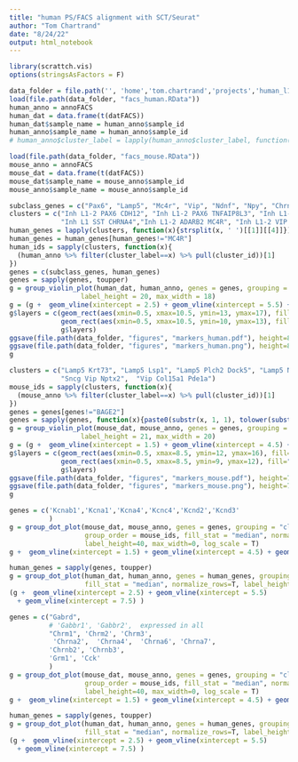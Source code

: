 ```yaml
---
title: "human PS/FACS alignment with SCT/Seurat"
author: "Tom Chartrand"
date: "8/24/22"
output: html_notebook
---
```


```r
library(scrattch.vis)
options(stringsAsFactors = F)
```

```r
data_folder = file.path('', 'home','tom.chartrand','projects','human_l1')
load(file.path(data_folder, "facs_human.RData"))
human_anno = annoFACS
human_dat = data.frame(t(datFACS))
human_dat$sample_name = human_anno$sample_id
human_anno$sample_name = human_anno$sample_id
# human_anno$cluster_label = lapply(human_anno$cluster_label, function(x){paste(tail(strsplit(x, ' ')[[1]], 2), collapse = ' ')})

load(file.path(data_folder, "facs_mouse.RData"))
mouse_anno = annoFACS
mouse_dat = data.frame(t(datFACS))
mouse_dat$sample_name = mouse_anno$sample_id
mouse_anno$sample_name = mouse_anno$sample_id
```


```r
subclass_genes = c("Pax6", "Lamp5", "Mc4r", "Vip", "Ndnf", "Npy", "Chrna7")
clusters = c("Inh L1-2 PAX6 CDH12", "Inh L1-2 PAX6 TNFAIP8L3", "Inh L1-4 LAMP5 LCP2","Inh L1-2 LAMP5 DBP", "Inh L1 LAMP5 NMBR",
             "Inh L1 SST CHRNA4","Inh L1-2 ADARB2 MC4R", "Inh L1-2 VIP TSPAN12",  "Inh L1-2 VIP PCDH20", "Inh L1-2 SST BAGE2")
human_genes = lapply(clusters, function(x){strsplit(x, ' ')[[1]][[4]]})
human_genes = human_genes[human_genes!="MC4R"]
human_ids = sapply(clusters, function(x){
  (human_anno %>% filter(cluster_label==x) %>% pull(cluster_id))[1]
})
genes = c(subclass_genes, human_genes)
genes = sapply(genes, toupper)
g = group_violin_plot(human_dat, human_anno, genes = genes, grouping = "cluster", group_order = human_ids,
                  label_height = 20, max_width = 18)
g = (g +  geom_vline(xintercept = 2.5) + geom_vline(xintercept = 5.5) + geom_vline(xintercept = 7.5))
g$layers = c(geom_rect(aes(xmin=0.5, xmax=10.5, ymin=13, ymax=17), fill="pink", alpha=0.4), 
             geom_rect(aes(xmin=0.5, xmax=10.5, ymin=10, ymax=13), fill="grey", alpha=0.4),
             g$layers)
ggsave(file.path(data_folder, "figures", "markers_human.pdf"), height=8, width=4)
ggsave(file.path(data_folder, "figures", "markers_human.png"), height=8, width=4)
g
```
```r
clusters = c("Lamp5 Krt73", "Lamp5 Lsp1", "Lamp5 Plch2 Dock5", "Lamp5 Ntn1 Npy2r",  "Lamp5 Fam19a1 Tmem182", "Lamp5 Fam19a1 Pax6", 
             "Sncg Vip Nptx2",  "Vip Col15a1 Pde1a")
mouse_ids = sapply(clusters, function(x){
  (mouse_anno %>% filter(cluster_label==x) %>% pull(cluster_id))[1]
})
genes = genes[genes!="BAGE2"]
genes = sapply(genes, function(x){paste0(substr(x, 1, 1), tolower(substr(x, 2, nchar(x))))})
g = group_violin_plot(mouse_dat, mouse_anno, genes = genes, grouping = "cluster", group_order = mouse_ids,
                  label_height = 21, max_width = 20)
g = (g +  geom_vline(xintercept = 1.5) + geom_vline(xintercept = 4.5) + geom_vline(xintercept = 6.5))
g$layers = c(geom_rect(aes(xmin=0.5, xmax=8.5, ymin=12, ymax=16), fill="pink", alpha=0.4), 
             geom_rect(aes(xmin=0.5, xmax=8.5, ymin=9, ymax=12), fill="grey", alpha=0.4),
             g$layers)
ggsave(file.path(data_folder, "figures", "markers_mouse.pdf"), height=7.2, width=3.6)
ggsave(file.path(data_folder, "figures", "markers_mouse.png"), height=7.2, width=3.6)
g
```

```r
genes = c('Kcnab1','Kcna1','Kcna4','Kcnc4','Kcnd2','Kcnd3'
          )
g = group_dot_plot(mouse_dat, mouse_anno, genes = genes, grouping = "cluster", 
                   group_order = mouse_ids, fill_stat = "median", normalize_rows=T, 
                   label_height=40, max_width=0, log_scale = T)
g +  geom_vline(xintercept = 1.5) + geom_vline(xintercept = 4.5) + geom_vline(xintercept = 6.5)

human_genes = sapply(genes, toupper)
g = group_dot_plot(human_dat, human_anno, genes = human_genes, grouping = "cluster", group_order = human_ids, 
                   fill_stat = "median", normalize_rows=T, label_height=40, log_scale = T)
(g +  geom_vline(xintercept = 2.5) + geom_vline(xintercept = 5.5) 
  + geom_vline(xintercept = 7.5) )
```

```r
genes = c("Gabrd", 
          # 'Gabbr1', 'Gabbr2',  expressed in all
          "Chrm1", 'Chrm2', 'Chrm3', 
           'Chrna2',  'Chrna4',  'Chrna6', 'Chrna7',
          'Chrnb2', 'Chrnb3', 
          'Grm1', 'Cck'
          )
g = group_dot_plot(mouse_dat, mouse_anno, genes = genes, grouping = "cluster", 
                   group_order = mouse_ids, fill_stat = "median", normalize_rows=T, 
                   label_height=40, max_width=0, log_scale = T)
g +  geom_vline(xintercept = 1.5) + geom_vline(xintercept = 4.5) + geom_vline(xintercept = 6.5)

human_genes = sapply(genes, toupper)
g = group_dot_plot(human_dat, human_anno, genes = human_genes, grouping = "cluster", group_order = human_ids, 
                   fill_stat = "median", normalize_rows=T, label_height=40, log_scale = T)
(g +  geom_vline(xintercept = 2.5) + geom_vline(xintercept = 5.5) 
  + geom_vline(xintercept = 7.5) )
```

